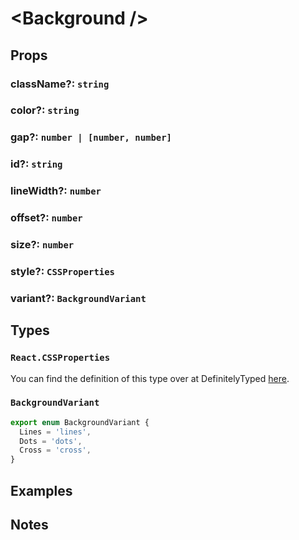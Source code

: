# \<Background />

## Props

### className?: `string`

### color?: `string`

### gap?: `number | [number, number]`

### id?: `string`

### lineWidth?: `number`

### offset?: `number`

### size?: `number`

### style?: `CSSProperties`

### variant?: `BackgroundVariant`

## Types

### `React.CSSProperties`

You can find the definition of this type over at DefinitelyTyped
[here](https://github.com/DefinitelyTyped/DefinitelyTyped/blob/bdd784f597ef151da8659762300621686969470d/types/react/v17/index.d.ts#L1545C3-L1545C3).

### `BackgroundVariant`

```ts
export enum BackgroundVariant {
  Lines = 'lines',
  Dots = 'dots',
  Cross = 'cross',
}
```

## Examples

## Notes

